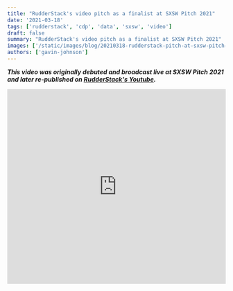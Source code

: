 ```yaml
---
title: "RudderStack's video pitch as a finalist at SXSW Pitch 2021"
date: '2021-03-18'
tags: ['rudderstack', 'cdp', 'data', 'sxsw', 'video']
draft: false
summary: "RudderStack's video pitch as a finalist at SXSW Pitch 2021"
images: ['/static/images/blog/20210318-rudderstack-pitch-at-sxsw-pitch-2021/hero.png']
authors: ['gavin-johnson']
---
```


***This video was originally debuted and broadcast live at SXSW Pitch 2021 and later re-published on [RudderStack's Youtube](https://youtu.be/EC0RmpirDJs).***
<br />

<iframe
  width="100%"
  height="450"
  src="https://www.youtube.com/embed/EC0RmpirDJs"
  frameBorder="0"
  allow="accelerometer; autoplay; encrypted-media; gyroscope; picture-in-picture"
  allowFullScreen
></iframe>
